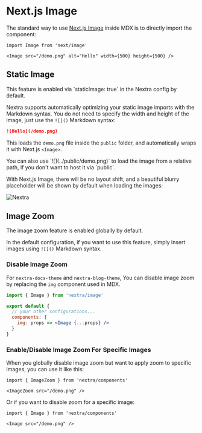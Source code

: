 # Next.js Image

The standard way to use
[Next.js Image](https://nextjs.org/docs/basic-features/image-optimization)
inside MDX is to directly import the component:

```mdx filename="MDX"
import Image from 'next/image'

<Image src="/demo.png" alt="Hello" width={500} height={500} />
```

## Static Image


<Callout>
  This feature is enabled via `staticImage: true` in the Nextra config by
  default.
</Callout>

Nextra supports automatically optimizing your static image imports with the
Markdown syntax. You do not need to specify the width and height of the image,
just use the `![]()` Markdown syntax:

```md filename="Markdown"
![Hello](/demo.png)
```

This loads the `demo.png` file inside the `public` folder, and automatically
wraps it with Next.js `<Image>`.

<Callout type="info">
  You can also use `![](../public/demo.png)` to load the image from a relative
  path, if you don't want to host it via `public`.
</Callout>

With Next.js Image, there will be no layout shift, and a beautiful blurry
placeholder will be shown by default when loading the images:

![Nextra](/og.jpeg)

## Image Zoom

<Callout>The image zoom feature is enabled globally by default.</Callout>

In the default configuration, if you want to use this feature, simply insert
images using `![]()` Markdown syntax.

### Disable Image Zoom

For `nextra-docs-theme` and `nextra-blog-theme`, You can disable image zoom by
replacing the `img` component used in MDX.

```jsx filename="theme.config.jsx"
import { Image } from 'nextra/image'

export default {
  // your other configurations...
  components: {
    img: props => <Image {...props} />
  }
}
```

### Enable/Disable Image Zoom For Specific Images

When you globally disable image zoom but want to apply zoom to specific images,
you can use it like this:

```mdx
import { ImageZoom } from 'nextra/components'

<ImageZoom src="/demo.png" />
```

Or if you want to disable zoom for a specific image:

```mdx
import { Image } from 'nextra/components'

<Image src="/demo.png" />
```
